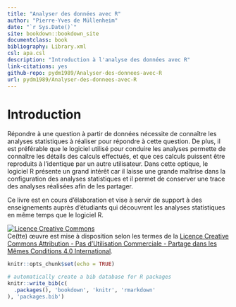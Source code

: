 --- 
title: "Analyser des données avec R"
author: "Pierre-Yves de Müllenheim"
date: "`r Sys.Date()`"
site: bookdown::bookdown_site
documentclass: book
bibliography: Library.xml
csl: apa.csl
description: "Introduction à l'analyse des données avec R"
link-citations: yes
github-repo: pydm1989/Analyser-des-donnees-avec-R
url: pydm1989/Analyser-des-donnees-avec-R
---

# Introduction {-}
Répondre à une question à partir de données nécessite de connaître les analyses statistiques à réaliser pour répondre à cette question. De plus, il est préférable que le logiciel utilisé pour conduire les analyses permette de connaître les détails des calculs effectués, et que ces calculs puissent être reproduits à l'identique par un autre utilisateur. Dans cette optique, le logiciel R présente un grand intérêt car il laisse une grande maîtrise dans la configuration des analyses statistiques et il permet de conserver une trace des analyses réalisées afin de les partager. 

Ce livre est en cours d'élaboration et vise à servir de support à des enseignements auprès d'étudiants qui découvrent les analyses statistiques en même temps que le logiciel R.


<a rel="license" href="http://creativecommons.org/licenses/by-nc-sa/4.0/"><img alt="Licence Creative Commons" style="border-width:0" src="https://i.creativecommons.org/l/by-nc-sa/4.0/88x31.png" /></a><br />Ce(tte) œuvre est mise à disposition selon les termes de la <a rel="license" href="http://creativecommons.org/licenses/by-nc-sa/4.0/">Licence Creative Commons Attribution - Pas d’Utilisation Commerciale - Partage dans les Mêmes Conditions 4.0 International</a>.


```{r setup, include = FALSE}
knitr::opts_chunk$set(echo = TRUE)
```

```{r include=FALSE}
# automatically create a bib database for R packages
knitr::write_bib(c(
  .packages(), 'bookdown', 'knitr', 'rmarkdown'
), 'packages.bib')
```
